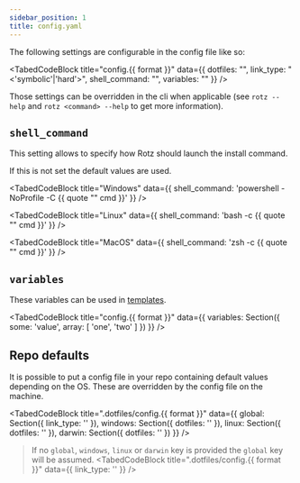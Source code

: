 ```yaml
---
sidebar_position: 1
title: config.yaml
---
```


The following settings are configurable in the config file like so:


<TabedCodeBlock title="config.{{ format }}"
  data={{
    dotfiles: "<path to dotfiles>",
    link_type: "<'symbolic'|'hard'>",
    shell_command: "<shell command template used for the install command>",
    variables: "<map of variables which can be used in templates>"
  }} />

Those settings can be overridden in the cli when applicable (see `rotz --help` and `rotz <command> --help` to get more information).

## `shell_command`

This setting allows to specify how Rotz should launch the install command.

If this is not set the default values are used.

<TabedCodeBlock title="Windows"
  data={{
    shell_command: 'powershell -NoProfile -C {{ quote "" cmd }}'
  }} />

<TabedCodeBlock title="Linux"
  data={{
    shell_command: 'bash -c {{ quote "" cmd }}'
  }} />

<TabedCodeBlock title="MacOS"
  data={{
    shell_command: 'zsh -c {{ quote "" cmd }}'
  }} />



## `variables`

These variables can be used in [templates](templating.md).

<TabedCodeBlock title="config.{{ format }}"
  data={{
    variables: Section({
      some: 'value',
      array: [
        'one',
        'two'
      ]
    })
  }} />

## Repo defaults

It is possible to put a config file in your repo containing default values depending on the OS. These are overridden by the config file on the machine.

<TabedCodeBlock title=".dotfiles/config.{{ format }}"
  data={{
    global: Section({
      link_type: '<globalDefault>'
    }),
    windows: Section({
      dotfiles: '<windowsDefault>'
    }),
    linux: Section({
      dotfiles: '<linuxDefault>'
    }),
    darwin: Section({
      dotfiles: '<macosDefault>'
    })
  }} />

> If no `global`, `windows`, `linux` or `darwin` key is provided the `global` key will be assumed.
>  <TabedCodeBlock title=".dotfiles/config.{{ format }}"
>  data={{
>      link_type: '<globalDefault>'
>  }} />
